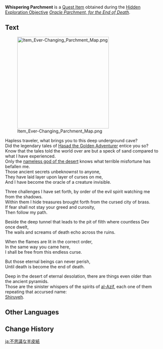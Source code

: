 {{Item Infobox
|id          = 120035
|image       = Item Mysterious Parchment.png
|type        = Quest Items
|description = An ancient and mysterious roll of parchment. It seems to contain the final destiny of an adventurer...
|source1     = Lighting the torch puzzle in [[Oracle Parchment, for the End of Death]]
}}
'''Whispering Parchment''' is a [[Quest Item]] obtained during the [[Hidden Exploration Objective]] ''[[Oracle Parchment, for the End of Death]]''.
<!--
==Location==
<gallery>

</gallery>
-->

==Text==
[[File:Item Ever-Changing Parchment Map.png|300px]]

Hapless traveler, what brings you to this deep underground cave?<br>
Did the legendary tales of [[Hasad the Golden Adventurer]] entice you so?<br>
Know that the tales told the world over are but a speck of sand compared to what I have experienced.<br>
Only the [[King Deshret|nameless god of the desert]] knows what terrible misfortune has befallen me.<br>
Those ancient secrets unbeknownst to anyone,<br>
They have laid layer upon layer of curses on me,<br>
And I have become the oracle of a creature invisible.

Three challenges I have set forth, by order of the evil spirit watching me from the shadows.<br>
Within them I hide treasures brought forth from the cursed city of brass.<br>
If fear shall not stay your greed and curosity,<br>
Then follow my path.

Beside the deep tunnel that leads to the pit of filth where countless Dev once dwelt,<br>
The wails and screams of death echo across the ruins.

When the flames are lit in the correct order,<br>
In the same way you came here,<br>
I shall be free from this endless curse.

But those eternal beings can never perish,<br>
Until death is become the end of death.

Deep in the desert of eternal desolation, there are things even older than the ancient pyramids.<br>
Those are the sinister whispers of the spirits of [[The Sands of Al-Azif|al-Azif]], each one of them repeating that accursed name:<br>
[[Shiruyeh]].

==Other Languages==
{{Other Languages
|default_hidden = 1
|en      = Mysterious Parchment
|zhs     = 神秘的羊皮卷
|zhs_rm  = Shénmì de Yángpíjuàn
|zht     = 神秘的羊皮卷
|zht_rm  = Shénmì de Yángpíjuàn
|ja      = 不思議な羊皮紙
|ja_rm   = Bushigi na Youhishi
|ko      = 신비로운 양피지
|es      = Pergamino misterioso
|fr      = Vélin mystérieux
|ru      = Таинственный пергамент
|th      = ม้วนหนังพิศวง
|th_rm   = 
|vi      = Cuộn Giấy Da Thần Bí
|de      = Mysteriöses Pergament
|id      = Perkamen yang Misterius
|pt      = Pergaminho Misterioso
|tr      = Gizemli Parşömen
|it      = Pergamena misteriosa
}}

==Change History==
{{Change History|3.0}}

[[ja:不思議な羊皮紙]]